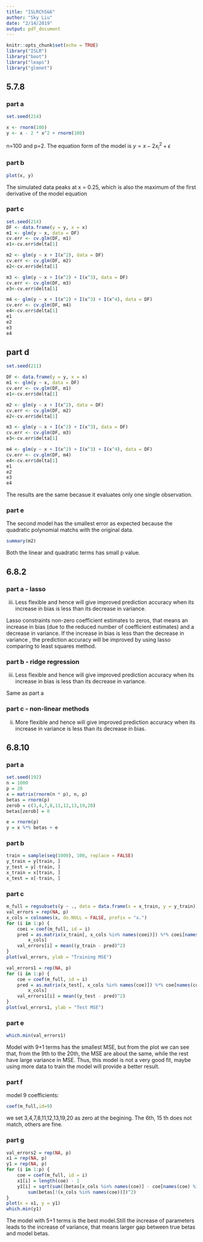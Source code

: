 ```yaml
---
title: "ISLRCh5&6"
author: "Sky Liu"
date: "2/14/2019"
output: pdf_document
---
```


```r
knitr::opts_chunk$set(echo = TRUE)
library("ISLR")
library("boot")
library("leaps")
library("glmnet")
```

## 5.7.8

### part a

```r

set.seed(214)

x <- rnorm(100)
y <- x - 2 * x^2 + rnorm(100)
```
n=100 and p=2. The equation form of the model is $y=x-2x_i^2+\epsilon$

### part b 
```r
plot(x, y)
```

The simulated data peaks at x = 0.25, which is also the maximum of the first derivative of the model equation


### part c

```r
set.seed(214)
DF <- data.frame(y = y, x = x)
m1 <- glm(y ~ x, data = DF)
cv.err <- cv.glm(DF, m1)
e1<-cv.err$delta[1]


```

```r
m2 <- glm(y ~ x + I(x^2), data = DF)
cv.err <- cv.glm(DF, m2)
e2<-cv.err$delta[1]
```

```r

m3 <- glm(y ~ x + I(x^2) + I(x^3), data = DF)
cv.err <- cv.glm(DF, m3)
e3<-cv.err$delta[1]
```


```r
m4 <- glm(y ~ x + I(x^2) + I(x^3) + I(x^4), data = DF)
cv.err <- cv.glm(DF, m4)
e4<-cv.err$delta[1]
e1
e2
e3
e4
```

## part d

```r

set.seed(211)

DF <- data.frame(y = y, x = x)
m1 <- glm(y ~ x, data = DF)
cv.err <- cv.glm(DF, m1)
e1<-cv.err$delta[1]


```

```r
m2 <- glm(y ~ x + I(x^2), data = DF)
cv.err <- cv.glm(DF, m2)
e2<-cv.err$delta[1]
```

```r

m3 <- glm(y ~ x + I(x^2) + I(x^3), data = DF)
cv.err <- cv.glm(DF, m3)
e3<-cv.err$delta[1]
```


```r
m4 <- glm(y ~ x + I(x^2) + I(x^3) + I(x^4), data = DF)
cv.err <- cv.glm(DF, m4)
e4<-cv.err$delta[1]
e1
e2
e3
e4
```

The results are the same becasue it evaluates only one single observation.

### part e

The second model has the smallest error as expected because the quadratic polynomial matchs with the original data.

```r
summary(m2)
```

Both the linear and quadratic terms has small p value.

## 6.8.2

### part a - lasso
iii. Less flexible and hence will give improved prediction accuracy when its increase in bias is less than its decrease in variance.

Lasso constraints non-zero coefficient estimates to zeros, that means an increase in bias (due to the reduced number of coefficient estimates) and a decrease in variance. If the increase in bias is less than the decrease in variance , the prediction accuracy will be improved by using lasso comparing to least squares method.

### part b - ridge regression
iii. Less flexible and hence will give improved prediction accuracy when its increase in bias is less than its decrease in variance.

Same as part a


### part c - non-linear methods
ii. More flexible and hence will give improved prediction accuracy when its increase in variance is less than its decrease in bias.


## 6.8.10
### part a
```r
set.seed(192)
n = 1000
p = 20
x = matrix(rnorm(n * p), n, p)
betas = rnorm(p)
zerob = c(3,4,7,8,11,12,13,19,20)
betas[zerob] = 0

e = rnorm(p)
y = x %*% betas + e

```

### part b 
```r
train = sample(seq(1000), 100, replace = FALSE)
y_train = y[train, ]
y_test = y[-train, ]
x_train = x[train, ]
x_test = x[-train, ]
```

### part c
```r

m_full = regsubsets(y ~ ., data = data.frame(x = x_train, y = y_train),nvmax = p)
val_errors = rep(NA, p)
x_cols = colnames(x, do.NULL = FALSE, prefix = "x.")
for (i in 1:p) {
    coei = coef(m_full, id = i)
    pred = as.matrix(x_train[, x_cols %in% names(coei)]) %*% coei[names(coei) %in% 
        x_cols]
    val_errors[i] = mean((y_train - pred)^2)
}
plot(val_errors, ylab = "Training MSE")
```

```r
val_errors1 = rep(NA, p)
for (i in 1:p) {
    coe = coef(m_full, id = i)
    pred = as.matrix(x_test[, x_cols %in% names(coe)]) %*% coe[names(coe) %in% 
        x_cols]
    val_errors1[i] = mean((y_test - pred)^2)
}
plot(val_errors1, ylab = "Test MSE")
```

### part e

```r

which.min(val_errors1)
```

Model with 9+1 terms has the smallest MSE, but from the plot we can see that, from the 9th to the 20th, the MSE are about the same, while the rest have large variance in MSE. Thus, this model is not a very good fit, maybe using more data to train the model will provide a better result.

### part f

model 9 coefficients:
```r

coef(m_full,id=9)
```

we set 3,4,7,8,11,12,13,19,20 as zero at the begining. The 6th, 15 th does not match, others are fine. 

### part g
```r

val_errors2 = rep(NA, p)
x1 = rep(NA, p)
y1 = rep(NA, p)
for (i in 1:p) {
    coe = coef(m_full, id = i)
    x1[i] = length(coe) - 1
    y1[i] = sqrt(sum((betas[x_cols %in% names(coe)] - coe[names(coe) %in% x_cols])^2) + 
        sum(betas[!(x_cols %in% names(coe))])^2)
}
plot(x = x1, y = y1)
which.min(y1)
```

The model with 5+1 terms is the best model.Still the increase of parameters leads to the increase of variance, that means larger gap between true betas and model betas.